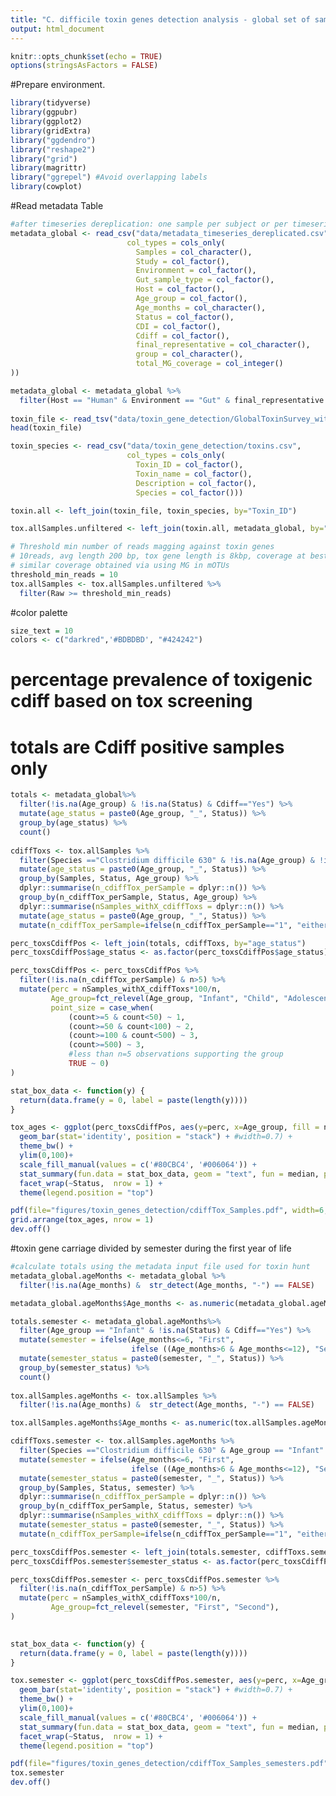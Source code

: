 ```yaml
---
title: "C. difficile toxin genes detection analysis - global set of samples"
output: html_document
---
```


```r
knitr::opts_chunk$set(echo = TRUE)
options(stringsAsFactors = FALSE)
```

#Prepare environment.
```r
library(tidyverse)
library(ggpubr)
library(ggplot2)
library(gridExtra)
library("ggdendro")
library("reshape2")
library("grid")
library(magrittr)
library("ggrepel") #Avoid overlapping labels
library(cowplot)
```


#Read metadata Table 
```r
#after timeseries dereplication: one sample per subject or per timeseries
metadata_global <- read_csv("data/metadata_timeseries_dereplicated.csv",
                          col_types = cols_only(
                            Samples = col_character(),
                            Study = col_factor(), 
                            Environment = col_factor(), 
                            Gut_sample_type = col_factor(),
                            Host = col_factor(),
                            Age_group = col_factor(), 
                            Age_months = col_character(), 
                            Status = col_factor(), 
                            CDI = col_factor(), 
                            Cdiff = col_factor(),
                            final_representative = col_character(), 
                            group = col_character(),
                            total_MG_coverage = col_integer()
))

metadata_global <- metadata_global %>% 
  filter(Host == "Human" & Environment == "Gut" & final_representative == "Yes")
         
toxin_file <- read_tsv("data/toxin_gene_detection/GlobalToxinSurvey_withReadCov.txt")
head(toxin_file)   

toxin_species <- read_csv("data/toxin_gene_detection/toxins.csv",
                          col_types = cols_only(
                            Toxin_ID = col_factor(),
                            Toxin_name = col_factor(), 
                            Description = col_factor(),
                            Species = col_factor()))

toxin.all <- left_join(toxin_file, toxin_species, by="Toxin_ID")

tox.allSamples.unfiltered <- left_join(toxin.all, metadata_global, by="Samples")

# Threshold min number of reads magging against toxin genes 
# 10reads, avg length 200 bp, tox gene length is 8kbp, coverage at best around 1/4 of tox gene
# similar coverage obtained via using MG in mOTUs
threshold_min_reads = 10
tox.allSamples <- tox.allSamples.unfiltered %>%
  filter(Raw >= threshold_min_reads)
```

#color palette
```r
size_text = 10 
colors <- c("darkred",'#BDBDBD', "#424242")
```

# percentage prevalence of toxigenic cdiff based on tox screening
# totals are Cdiff positive samples only
```r
totals <- metadata_global%>% 
  filter(!is.na(Age_group) & !is.na(Status) & Cdiff=="Yes") %>% 
  mutate(age_status = paste0(Age_group, "_", Status)) %>% 
  group_by(age_status) %>% 
  count()
  
cdiffToxs <- tox.allSamples %>% 
  filter(Species =="Clostridium difficile 630" & !is.na(Age_group) & !is.na(Status)) %>% 
  mutate(age_status = paste0(Age_group, "_", Status)) %>% 
  group_by(Samples, Status, Age_group) %>% 
  dplyr::summarise(n_cdiffTox_perSample = dplyr::n()) %>% 
  group_by(n_cdiffTox_perSample, Status, Age_group) %>% 
  dplyr::summarise(nSamples_withX_cdiffToxs = dplyr::n()) %>% 
  mutate(age_status = paste0(Age_group, "_", Status)) %>% 
  mutate(n_cdiffTox_perSample=ifelse(n_cdiffTox_perSample=="1", "either", "both")) 

perc_toxsCdiffPos <- left_join(totals, cdiffToxs, by="age_status")
perc_toxsCdiffPos$age_status <- as.factor(perc_toxsCdiffPos$age_status)

perc_toxsCdiffPos <- perc_toxsCdiffPos %>% 
  filter(!is.na(n_cdiffTox_perSample) & n>5) %>% 
  mutate(perc = nSamples_withX_cdiffToxs*100/n,
         Age_group=fct_relevel(Age_group, "Infant", "Child", "Adolescent", "Adult", "Elderly"),
         point_size = case_when(
             (count>=5 & count<50) ~ 1, 
             (count>=50 & count<100) ~ 2,
             (count>=100 & count<500) ~ 3,
             (count>=500) ~ 3,
             #less than n=5 observations supporting the group
             TRUE ~ 0)
)

stat_box_data <- function(y) {
  return(data.frame(y = 0, label = paste(length(y))))
}

tox_ages <- ggplot(perc_toxsCdiffPos, aes(y=perc, x=Age_group, fill = n_cdiffTox_perSample)) + 
  geom_bar(stat='identity', position = "stack") + #width=0.7) +
  theme_bw() +
  ylim(0,100)+
  scale_fill_manual(values = c('#80CBC4', '#006064')) +
  stat_summary(fun.data = stat_box_data, geom = "text", fun = median, position = position_dodge(width = 0.85), size=2) +
  facet_wrap(~Status,  nrow = 1) +
  theme(legend.position = "top") 

pdf(file="figures/toxin_genes_detection/cdiffTox_Samples.pdf", width=6, height=11)
grid.arrange(tox_ages, nrow = 1)
dev.off()
```

#toxin gene carriage divided by semester during the first year of life
```r
#calculate totals using the metadata input file used for toxin hunt
metadata_global.ageMonths <- metadata_global %>% 
  filter(!is.na(Age_months) &  str_detect(Age_months, "-") == FALSE)

metadata_global.ageMonths$Age_months <- as.numeric(metadata_global.ageMonths$Age_months)

totals.semester <- metadata_global.ageMonths%>%
  filter(Age_group == "Infant" & !is.na(Status) & Cdiff=="Yes") %>% 
  mutate(semester = ifelse(Age_months<=6, "First", 
                           ifelse ((Age_months>6 & Age_months<=12), "Second", "NA"))) %>% 
  mutate(semester_status = paste0(semester, "_", Status)) %>% 
  group_by(semester_status) %>% 
  count()
  
tox.allSamples.ageMonths <- tox.allSamples %>% 
  filter(!is.na(Age_months) &  str_detect(Age_months, "-") == FALSE)

tox.allSamples.ageMonths$Age_months <- as.numeric(tox.allSamples.ageMonths$Age_months)

cdiffToxs.semester <- tox.allSamples.ageMonths %>% 
  filter(Species =="Clostridium difficile 630" & Age_group == "Infant" & !is.na(Status)) %>% 
  mutate(semester = ifelse(Age_months<=6, "First", 
                           ifelse ((Age_months>6 & Age_months<=12), "Second", "NA"))) %>% 
  mutate(semester_status = paste0(semester, "_", Status)) %>% 
  group_by(Samples, Status, semester) %>% 
  dplyr::summarise(n_cdiffTox_perSample = dplyr::n()) %>% 
  group_by(n_cdiffTox_perSample, Status, semester) %>% 
  dplyr::summarise(nSamples_withX_cdiffToxs = dplyr::n()) %>% 
  mutate(semester_status = paste0(semester, "_", Status)) %>% 
  mutate(n_cdiffTox_perSample=ifelse(n_cdiffTox_perSample=="1", "either", "both")) 

perc_toxsCdiffPos.semester <- left_join(totals.semester, cdiffToxs.semester, by="semester_status")
perc_toxsCdiffPos.semester$semester_status <- as.factor(perc_toxsCdiffPos.semester$semester_status)

perc_toxsCdiffPos.semester <- perc_toxsCdiffPos.semester %>% 
  filter(!is.na(n_cdiffTox_perSample) & n>5) %>% 
  mutate(perc = nSamples_withX_cdiffToxs*100/n,
         Age_group=fct_relevel(semester, "First", "Second"),
)

  
stat_box_data <- function(y) {
  return(data.frame(y = 0, label = paste(length(y))))
}

tox.semester <- ggplot(perc_toxsCdiffPos.semester, aes(y=perc, x=Age_group, fill = n_cdiffTox_perSample)) + 
  geom_bar(stat='identity', position = "stack") + #width=0.7) +
  theme_bw() +
  ylim(0,100)+
  scale_fill_manual(values = c('#80CBC4', '#006064')) +
  stat_summary(fun.data = stat_box_data, geom = "text", fun = median, position = position_dodge(width = 0.85), size=2) +
  facet_wrap(~Status,  nrow = 1) +
  theme(legend.position = "top") 

pdf(file="figures/toxin_genes_detection/cdiffTox_Samples_semesters.pdf", width=4, height=3)
tox.semester
dev.off()
```
